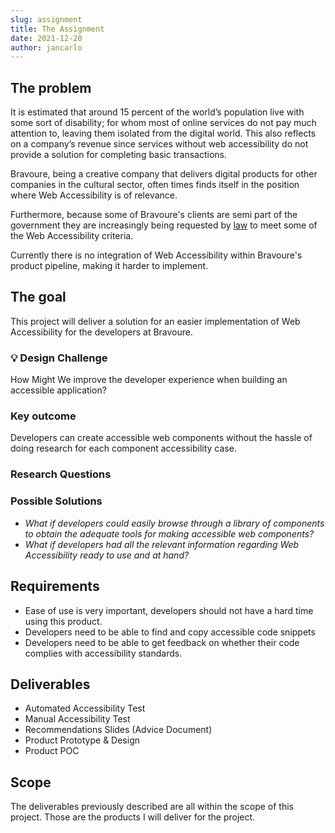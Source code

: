 ```yaml
---
slug: assignment
title: The Assignment
date: 2021-12-20
author: jancarlo
---
```

## The problem

It is estimated that around 15 percent of the world’s population live with some sort of disability; for whom most of online services do not pay much attention to, leaving them isolated from the digital world. This also reflects on a company’s revenue since services without web accessibility do not provide a solution for completing basic transactions.

Bravoure, being a creative company that delivers digital products for other companies in the cultural sector, often times finds itself in the position where Web Accessibility is of relevance.

Furthermore, because some of Bravoure's clients are semi part of the government they are increasingly being requested by [law](https://digitoegankelijk.nl/wetgeving/wat-verplicht) to meet some of the Web Accessibility criteria.

Currently there is no integration of Web Accessibility within Bravoure's product pipeline, making it harder to implement.

## The goal

This project will deliver a solution for an easier implementation of Web Accessibility for the developers at Bravoure.

### 💡 Design Challenge
How Might We improve the developer experience when building an accessible application?

### Key outcome

Developers can create accessible web components without the hassle of doing research for each component accessibility case.

### Research Questions


### Possible Solutions

- *What if developers could easily browse through a library of components to obtain the adequate tools for making accessible web components?*
- *What if developers had all the relevant information regarding Web Accessibility ready to use and at hand?*

## Requirements
- Ease of use is very important, developers should not have a hard time using this product.
- Developers need to be able to find and copy accessible code snippets
- Developers need to be able to get feedback on whether their code complies with accessibility standards.

## Deliverables
- Automated Accessibility Test
- Manual Accessibility Test
- Recommendations Slides (Advice Document)
- Product Prototype & Design
- Product POC

## Scope
The deliverables previously described are all within the scope of this project. Those are the products I will deliver for the project.